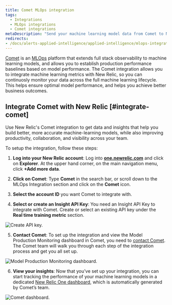 ```yaml
---
title: Comet MLOps integration
tags:
  - Integrations
  - MLOps integrations  
  - Comet integrations
metaDescription: "Send your machine learning model data from Comet to New Relic to understand your model's performance."
redirects:
- /docs/alerts-applied-intelligence/applied-intelligence/mlops-integrations/comet-mlops-integration
---
```


[Comet](https://www.comet.ml/site/) is an [MLOps](/docs/alerts-applied-intelligence/mlops/get-started/intro-mlops/) platform that extends full stack observability to machine learning models, and allows you to establish production performance baselines based on model performance. The Comet integration allows you to integrate machine learning metrics with New Relic, so you can continuosly monitor your data across the full machine learning lifecycle. This helps ensure optimal model performance, and helps you achieve better business outcomes. 

## Integrate Comet with New Relic [#integrate-comet] 

Use New Relic's Comet integration to get data and insights that help you build better, more accurate machine-learning models, while also improving productivity, collaboration, and visibility across your team.

To setup the integration, follow these steps:

1. **Log into your New Relic account**: Log into **[one.newrelic.com](https://one.newrelic.com)** and click on **Explorer**. At the upper hand corner, on the main navigation menu, click **+Add more data**.

2. **Click on Comet**: Type **Comet** in the search bar, or scroll down to the MLOps Integration section and click on the **Comet** icon.  

3. **Select the account ID** you want Comet to integrate with.

4. **Select or create an Insight API Key**: You need an Insight API Key to integrate with Comet. Create or select an existing API key under the **Real time training metric** section. 

![Create API key.](./images/comet01.png "Create API key")

5. **Contact Comet**: To set up the integration and view the Model Production Monitoring dashboard in Comet, you need to [contact Comet](mailto:sales@comet.ml). The Comet team will walk you through each step of the integration process and get you all set up.

![Model Production Monitoring dashboard.](./images/comet02.png "Model Production Monitoring dashboard")

6. **View your insights**: Now that you’ve set up your integration, you can start tracking the performance of your machine learning models in a dedicated [New Relic One dashboard](/docs/query-your-data/explore-query-data/dashboards/introduction-dashboards/), which is automatically generated by Comet’s team. 

![Comet dashboard.](./images/comet03.png "Comet dashboard")

